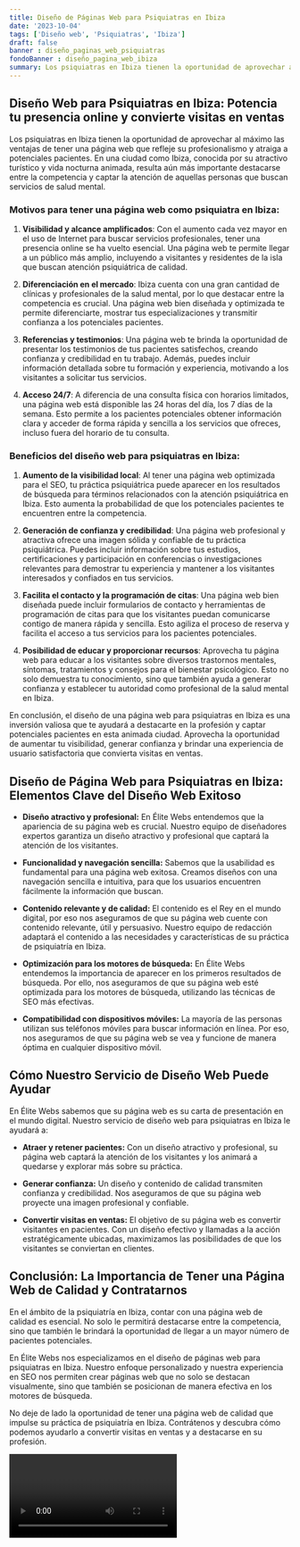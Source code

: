 ```yaml
---
title: Diseño de Páginas Web para Psiquiatras en Ibiza
date: '2023-10-04'
tags: ['Diseño web', 'Psiquiatras', 'Ibiza']
draft: false
banner : diseño_paginas_web_psiquiatras
fondoBanner : diseño_pagina_web_ibiza
summary: Los psiquiatras en Ibiza tienen la oportunidad de aprovechar al máximo las ventajas de tener una página web que refleje su profesionalismo y atraiga a potenciales pacientes. En una ciudad como Ibiza, conocida por su atractivo turístico y vida nocturna animada, resulta aún más importante destacarse entre la competencia y captar la atención de aquellas personas que buscan servicios de salud mental.
---
```


## Diseño Web para Psiquiatras en Ibiza: Potencia tu presencia online y convierte visitas en ventas

Los psiquiatras en Ibiza tienen la oportunidad de aprovechar al máximo las ventajas de tener una página web que refleje su profesionalismo y atraiga a potenciales pacientes. En una ciudad como Ibiza, conocida por su atractivo turístico y vida nocturna animada, resulta aún más importante destacarse entre la competencia y captar la atención de aquellas personas que buscan servicios de salud mental.

### Motivos para tener una página web como psiquiatra en Ibiza:

1. **Visibilidad y alcance amplificados**: Con el aumento cada vez mayor en el uso de Internet para buscar servicios profesionales, tener una presencia online se ha vuelto esencial. Una página web te permite llegar a un público más amplio, incluyendo a visitantes y residentes de la isla que buscan atención psiquiátrica de calidad.

2. **Diferenciación en el mercado**: Ibiza cuenta con una gran cantidad de clínicas y profesionales de la salud mental, por lo que destacar entre la competencia es crucial. Una página web bien diseñada y optimizada te permite diferenciarte, mostrar tus especializaciones y transmitir confianza a los potenciales pacientes.

3. **Referencias y testimonios**: Una página web te brinda la oportunidad de presentar los testimonios de tus pacientes satisfechos, creando confianza y credibilidad en tu trabajo. Además, puedes incluir información detallada sobre tu formación y experiencia, motivando a los visitantes a solicitar tus servicios.

4. **Acceso 24/7**: A diferencia de una consulta física con horarios limitados, una página web está disponible las 24 horas del día, los 7 días de la semana. Esto permite a los pacientes potenciales obtener información clara y acceder de forma rápida y sencilla a los servicios que ofreces, incluso fuera del horario de tu consulta.

### Beneficios del diseño web para psiquiatras en Ibiza:

1. **Aumento de la visibilidad local**: Al tener una página web optimizada para el SEO, tu práctica psiquiátrica puede aparecer en los resultados de búsqueda para términos relacionados con la atención psiquiátrica en Ibiza. Esto aumenta la probabilidad de que los potenciales pacientes te encuentren entre la competencia.

2. **Generación de confianza y credibilidad**: Una página web profesional y atractiva ofrece una imagen sólida y confiable de tu práctica psiquiátrica. Puedes incluir información sobre tus estudios, certificaciones y participación en conferencias o investigaciones relevantes para demostrar tu experiencia y mantener a los visitantes interesados y confiados en tus servicios.

3. **Facilita el contacto y la programación de citas**: Una página web bien diseñada puede incluir formularios de contacto y herramientas de programación de citas para que los visitantes puedan comunicarse contigo de manera rápida y sencilla. Esto agiliza el proceso de reserva y facilita el acceso a tus servicios para los pacientes potenciales.

4. **Posibilidad de educar y proporcionar recursos**: Aprovecha tu página web para educar a los visitantes sobre diversos trastornos mentales, síntomas, tratamientos y consejos para el bienestar psicológico. Esto no solo demuestra tu conocimiento, sino que también ayuda a generar confianza y establecer tu autoridad como profesional de la salud mental en Ibiza.

En conclusión, el diseño de una página web para psiquiatras en Ibiza es una inversión valiosa que te ayudará a destacarte en la profesión y captar potenciales pacientes en esta animada ciudad. Aprovecha la oportunidad de aumentar tu visibilidad, generar confianza y brindar una experiencia de usuario satisfactoria que convierta visitas en ventas.

<GifSeo />

<Cta />

## Diseño de Página Web para Psiquiatras en Ibiza: Elementos Clave del Diseño Web Exitoso

- **Diseño atractivo y profesional:** En Élite Webs entendemos que la apariencia de su página web es crucial. Nuestro equipo de diseñadores expertos garantiza un diseño atractivo y profesional que captará la atención de los visitantes.

- **Funcionalidad y navegación sencilla:** Sabemos que la usabilidad es fundamental para una página web exitosa. Creamos diseños con una navegación sencilla e intuitiva, para que los usuarios encuentren fácilmente la información que buscan.

- **Contenido relevante y de calidad:** El contenido es el Rey en el mundo digital, por eso nos aseguramos de que su página web cuente con contenido relevante, útil y persuasivo. Nuestro equipo de redacción adaptará el contenido a las necesidades y características de su práctica de psiquiatría en Ibiza.

- **Optimización para los motores de búsqueda:** En Élite Webs entendemos la importancia de aparecer en los primeros resultados de búsqueda. Por ello, nos aseguramos de que su página web esté optimizada para los motores de búsqueda, utilizando las técnicas de SEO más efectivas.

- **Compatibilidad con dispositivos móviles:** La mayoría de las personas utilizan sus teléfonos móviles para buscar información en línea. Por eso, nos aseguramos de que su página web se vea y funcione de manera óptima en cualquier dispositivo móvil.

## Cómo Nuestro Servicio de Diseño Web Puede Ayudar

En Élite Webs sabemos que su página web es su carta de presentación en el mundo digital. Nuestro servicio de diseño web para psiquiatras en Ibiza le ayudará a:

- **Atraer y retener pacientes:** Con un diseño atractivo y profesional, su página web captará la atención de los visitantes y los animará a quedarse y explorar más sobre su práctica.

- **Generar confianza:** Un diseño y contenido de calidad transmiten confianza y credibilidad. Nos aseguramos de que su página web proyecte una imagen profesional y confiable.

- **Convertir visitas en ventas:** El objetivo de su página web es convertir visitantes en pacientes. Con un diseño efectivo y llamadas a la acción estratégicamente ubicadas, maximizamos las posibilidades de que los visitantes se conviertan en clientes.

## Conclusión: La Importancia de Tener una Página Web de Calidad y Contratarnos

En el ámbito de la psiquiatría en Ibiza, contar con una página web de calidad es esencial. No solo le permitirá destacarse entre la competencia, sino que también le brindará la oportunidad de llegar a un mayor número de pacientes potenciales.

En Élite Webs nos especializamos en el diseño de páginas web para psiquiatras en Ibiza. Nuestro enfoque personalizado y nuestra experiencia en SEO nos permiten crear páginas web que no solo se destacan visualmente, sino que también se posicionan de manera efectiva en los motores de búsqueda.

No deje de lado la oportunidad de tener una página web de calidad que impulse su práctica de psiquiatría en Ibiza. Contrátenos y descubra cómo podemos ayudarlo a convertir visitas en ventas y a destacarse en su profesión.

<Video />

<CtaBot job='Psiquiatras' city='Ibiza'/>

<Gmaps query='Ibiza+españa+maps' />